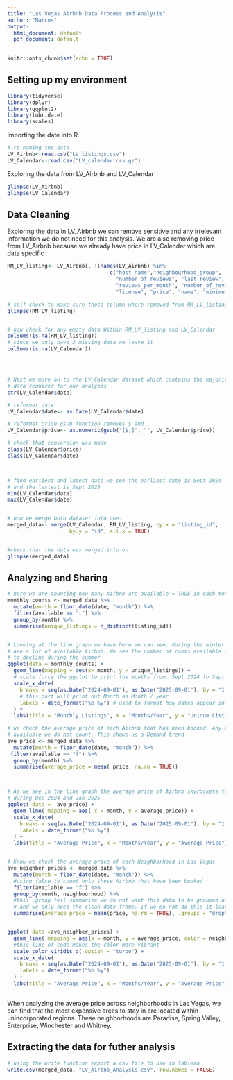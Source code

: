 ---
title: "Las Vegas Airbnb Data Process and Analysis"
author: "Marcos"
output:
  html_document: default
  pdf_document: default
---

```{r setup, include=FALSE}
knitr::opts_chunk$set(echo = TRUE)
```

## Setting up my environment

```{r loading packages, warning=FALSE}

library(tidyverse)
library(dplyr)
library(ggplot2)
library(lubridate)
library(scales)

```



Importing the date into R

```{r Importing Data}

# re-naming the data 
LV_Airbnb<-read.csv("LV_listings.csv")
LV_Calendar<-read.csv("LV_calendar.csv.gz")


```


Exploring the data from LV_Airbnb and LV_Calendar
```{r Exploring the data set}

glimpse(LV_Airbnb)
glimpse(LV_Calendar)

```


## Data Cleaning 

Exploring the data in LV_Airbnb we can remove sensitive and any irrelevant 
information we do not need for this analysis. We are also removing price from 
LV_Airbnb because we already have price in LV_Calendar which are data specific

```{r Data Cleaning}

RM_LV_listing<- LV_Airbnb[, !(names(LV_Airbnb) %in%
                                 c("host_name","neighbourhood_group", 
                                   "number_of_reviews", "last_review",
                                   "reviews_per_month", "number_of_reviews_ltm",
                                   "license", "price", "name", "minimum_nights"))]

# self check to make sure those column where removed from RM_LV_listings
glimpse(RM_LV_listing)


# now check for any empty data Within RM_LV_listing and LV_Calendar
colSums(is.na(RM_LV_listing))
# since we only have 3 missing data we leave it
colSums(is.na(LV_Calendar))




# Next we move on to the LV_Calendar dataset which contains the majority of the
# data required for our analysis
str(LV_Calendar$date)

# reformat date
LV_Calendar$date<- as.Date(LV_Calendar$date)

# reformat price gsub function removes $ and ,
LV_Calendar$price<- as.numeric(gsub("[$,]", "", LV_Calendar$price))

# check that conversion was made
class(LV_Calendar$price)
class(LV_Calendar$date)



# find earliest and latest date we see the earliest date is Sept 2024 
# and the lastest is Sept 2025
min(LV_Calendar$date)
max(LV_Calendar$date)


# now we merge both dataset into one.
merged_data<- merge(LV_Calendar, RM_LV_listing, by.x = "listing_id",
                    by.y = "id", all.x = TRUE)


#check that the data was merged into on
glimpse(merged_data)

```

##  Analyzing and Sharing 

```{r  checking avalable Airbnb }
 
# here we are counting how many Airbnb are available = TRUE in each month
monthly_counts <- merged_data %>% 
  mutate(month = floor_date(date, "month")) %>% 
  filter(available == "t") %>% 
  group_by(month) %>% 
  summarise(unique_listings = n_distinct(listing_id))


# Looking at the line graph we have here we can see, during the winter months there
# are a lot of available Airbnb. We see the number of rooms available stars
# to decline during the summer 
ggplot(data = monthly_counts) +
  geom_line(mapping = aes(x= month, y = unique_listings)) +
  # scale force the ggplot to print the months from  Sept 2024 to Sept 2025
  scale_x_date(
    breaks = seq(as.Date("2024-09-01"), as.Date("2025-09-01"), by = "1 month"),
    # this part will print out Month as Month / year
    labels = date_format("%b %y") # used to format how dates appear in x-axis
  ) +
  labs(title = "Monthly Listings", x = "Months/Year", y = "Unique Listings")


```


```{r average price}


# we check the average price of each Airbnb that has been booked. Any Airbnb that is
# available we do not count. This shows us a Demand trend 
ave_price <- merged_data %>% 
  mutate(month = floor_date(date, "month")) %>% 
 filter(available == "f") %>% 
  group_by(month) %>% 
  summarise(average_price = mean( price, na.rm = TRUE))



# As we see in the line graph the average price of Airbnb skyrockets to the moon
# during Dec 2024 and Jan 2025
ggplot( data =  ave_price) +
  geom_line( mapping = aes( x = month, y = average_price)) +
  scale_x_date(
    breaks = seq(as.Date("2024-09-01"), as.Date("2025-09-01"), by = "1 month"),
    labels = date_format("%b %y")
  ) +
  labs(title = "Average Price", x = "Months/Year", y = "Average Price")



```




```{r neighborhood ave. price}

# Know we check the average price of each Neighborhood in Las Vegas
ave_neighber_prices <- merged_data %>% 
  mutate(month = floor_date(date, "month")) %>% 
  #using false to count only those Airbnb that have been booked
  filter(available == "f") %>% 
  group_by(month, neighbourhood) %>% 
  #this .group tell summarize we do not want this data to be grouped anymore
  # and we only need the clean date frame. If we do not do this it leads to an error
  summarise(average_price = mean(price, na.rm = TRUE), .groups = "drop")


ggplot( data =ave_neighber_prices) + 
  geom_line( mapping = aes(x = month, y = average_price, color = neighbourhood)) +
  #this line of code makes the color more vibrant
  scale_color_viridis_d( option = "turbo") +
  scale_x_date(
    breaks = seq(as.Date("2024-09-01"), as.Date("2025-09-01"), by = "1 month"),
    labels = date_format("%b %y")
  ) +
  labs(title = "Average Price", x = "Months/Year", y = "Average Price")
  

```


When analyzing the average price across neighborhoods in Las Vegas, we can find 
that the most expensive areas to stay in are located within unincorporated
regions. These neighborhoods are Paradise, Spring Valley, Enterprise,
Winchester and Whitney. 


## Extracting the data for futher analysis

```{r Extracting data}


# using the write function export a csv file to use in Tableau
write.csv(merged_data, "LV_Airbnb_Analysis.csv", row.names = FALSE)


```




